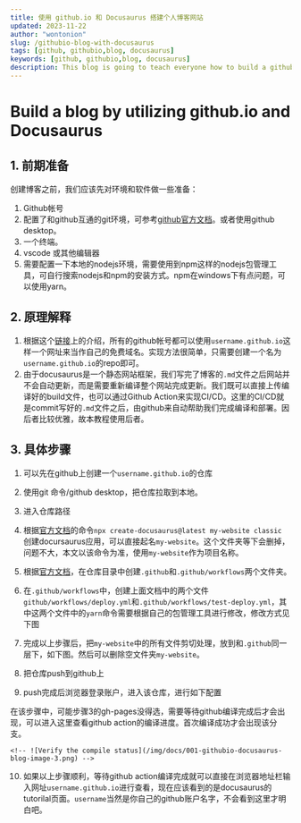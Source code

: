 ```yaml
---
title: 使用 github.io 和 Docusaurus 搭建个人博客网站
updated: 2023-11-22
author: "wontonion"
slug: /githubio-blog-with-docusaurus
tags: [github, githubio,blog, docusaurus]
keywords: [github, githubio,blog, docusaurus]
description: This blog is going to teach everyone how to build a github blog with URL like `username.github.io` with a popular document framework Docusaurus. Here, `username` refers to the nickname of your Github account.
---
```

<!-- TODO 怎么引用在md/mdx里面引用description？ -->

# Build a blog by utilizing **github.io** and **Docusaurus**


## 1. 前期准备
创建博客之前，我们应该先对环境和软件做一些准备：
1. Github帐号
2. 配置了和github互通的git环境，可参考[github官方文档](https://docs.github.com/en/authentication/connecting-to-github-with-ssh/adding-a-new-ssh-key-to-your-github-account)。或者使用github desktop。
3. 一个终端。
4. vscode 或其他编辑器
5. 需要配置一下本地的nodejs环境，需要使用到npm这样的nodejs包管理工具，可自行搜索nodejs和npm的安装方式。npm在windows下有点问题，可以使用yarn。

## 2. 原理解释
1. 根据这个[链接](https://pages.github.com/)上的介绍，所有的github帐号都可以使用`username.github.io`这样一个网址来当作自己的免费域名。实现方法很简单，只需要创建一个名为`username.github.io`的repo即可。
2. 由于docusaurus是一个静态网站框架，我们写完了博客的`.md`文件之后网站并不会自动更新，而是需要重新编译整个网站完成更新。我们既可以直接上传编译好的build文件，也可以通过Github Action来实现CI/CD。这里的CI/CD就是commit写好的`.md`文件之后，由github来自动帮助我们完成编译和部署。因后者比较优雅，故本教程使用后者。

## 3. 具体步骤
1. 可以先在github上创建一个`username.github.io`的仓库
2. 使用git 命令/github desktop，把仓库拉取到本地。
3. 进入仓库路径
4. 根据[官方文档](https://docusaurus.io/docs/installation)的命令`npx create-docusaurus@latest my-website classic` 创建docursaurus应用，可以直接起名`my-website`。这个文件夹等下会删掉，问题不大，本文以该命令为准，使用`my-website`作为项目名称。
5. 根据[官方文档](https://docusaurus.io/docs/deployment#triggering-deployment-with-github-actions)，在仓库目录中创建`.github`和`.github/workflows`两个文件夹。
6. 在`.github/workflows`中，创建上面文档中的两个文件`github/workflows/deploy.yml`和`.github/workflows/test-deploy.yml`，其中这两个文件中的`yarn`命令需要根据自己的包管理工具进行修改，修改方式见下图
   
    <!-- ![Prompt for change yarn command to npm command](/img/docs/001-githubio-docusaurus-blog-image-0.png) -->

7. 完成以上步骤后，把`my-website`中的所有文件剪切处理，放到和`.github`同一层下，如下图。然后可以删除空文件夹`my-website`。
   
    <!-- ![Tree structure of Operating folders](/img/docs/001-githubio-docusaurus-blog-image-1.png) -->

8.  把仓库push到github上
9.  push完成后浏览器登录账户，进入该仓库，进行如下配置
<!-- ![Github action setting](/img/docs/001-githubio-docusaurus-blog-image-2.png) -->
在该步骤中，可能步骤3的gh-pages没得选，需要等待github编译完成后才会出现，可以进入这里查看github action的编译进度。首次编译成功才会出现该分支。


    <!-- ![Verify the compile status](/img/docs/001-githubio-docusaurus-blog-image-3.png) -->
    
10. 如果以上步骤顺利，等待github action编译完成就可以直接在浏览器地址栏输入网址`username.github.io`进行查看，现在应该看到的是docusaurus的tutorilal页面。`username`当然是你自己的github账户名字，不会看到这里才明白吧。